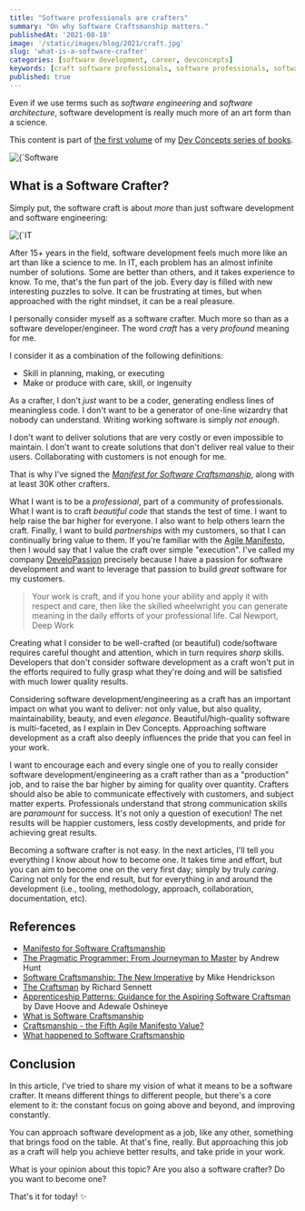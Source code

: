 ```yaml
---
title: "Software professionals are crafters"
summary: "On why Software Craftsmanship matters."
publishedAt: '2021-08-18'
image: '/static/images/blog/2021/craft.jpg'
slug: 'what-is-a-software-crafter'
categories: [software development, career, devconcepts]
keywords: [craft software professionals, software professionals, software craftsmanship, software crafsmanship practices]
published: true
---
```


Even if we use terms such as _software engineering_ and _software architecture_, software development is really much more of an art form than a science.

This content is part of <a href="https://developassion.gumroad.com/l/DevConcepts-Volume-01-SoftwareCraft" rel="noopener"> the first volume</a> of my <a href="https://dev-concepts.dev" rel="noopener">Dev Concepts series of books</a>.

<BlogPostCenteredContent>
  <Image
    alt={`Software craftsmanship is key to create awesome software products`}
    src={`/static/images/blog/2021/craft.jpg`}
    width={6000}
    height={4000}
    priority
  />
</BlogPostCenteredContent>

## What is a Software Crafter?

Simply put, the software craft is about *_more_* than just software development and software engineering:

<BlogPostCenteredContent>
  <Image
    alt={`IT Learning path`}
    src={`/static/images/blog/2021/software-craft.png`}
    width={368}
    height={368}
    priority
  />
</BlogPostCenteredContent>

After 15+ years in the field, software development feels much more like an art than like a science to me. In IT, each problem has an almost infinite number of solutions. Some are better than others, and it takes experience to know. To me, that's the fun part of the job. Every day is filled with new interesting puzzles to solve. It can be frustrating at times, but when approached with the right mindset, it can be a real pleasure.

I personally consider myself as a software crafter. Much more so than as a software developer/engineer. The word *craft* has a very _profound_ meaning for me.

I consider it as a combination of the following definitions:

* Skill in planning, making, or executing
* Make or produce with care, skill, or ingenuity

As a crafter, I don't _just_ want to be a coder, generating endless lines of meaningless code. I don't want to be a generator of one-line wizardry that nobody can understand. Writing working software is simply *not enough*.

I don't want to deliver solutions that are very costly or even impossible to maintain. I don't want to create solutions that don't deliver real value to their users. Collaborating with customers is not enough for me.

That is why I've signed the [*Manifest for Software Craftsmanship*](https://manifesto.softwarecraftsmanship.org), along with at least 30K other crafters.

What I want is to be a _professional_, part of a community of professionals. What I want is to craft *_beautiful code_* that stands the test of time. I want to help raise the bar higher for everyone. I also want to help others learn the craft. Finally, I want to build _partnerships_ with my customers, so that I can continually bring value to them. If you're familiar with the [Agile Manifesto](https://agilemanifesto.org), then I would say that I value the craft over simple "execution". I've called my company [DeveloPassion](https://developassion.be) precisely because I have a passion for software development and want to leverage that passion to build _great_ software for my customers.

> Your work is craft, and if you hone your ability and apply it with respect and care, then like the skilled wheelwright you can generate meaning in the daily efforts of your professional life. Cal Newport, Deep Work

Creating what I consider to be well-crafted (or beautiful) code/software requires careful thought and attention, which in turn requires _sharp_ skills. Developers that don't consider software development as a craft won't put in the efforts required to fully grasp what they're doing and will be satisfied with much lower quality results.

Considering software development/engineering as a craft has an important impact on what you want to deliver: not only value, but also quality, maintainability, beauty, and even _elegance_. Beautiful/high-quality software is multi-faceted, as I explain in Dev Concepts. Approaching software development as a craft also deeply influences the pride that you can feel in your work.

I want to encourage each and every single one of you to really consider software development/engineering as a craft rather than as a "production" job, and to raise the bar higher by aiming for quality over quantity. Crafters should also be able to communicate effectively with customers, and subject matter experts. Professionals understand that strong communication skills are _paramount_ for success. It's not only a question of execution! The net results will be happier customers, less costly developments, and pride for achieving great results.

Becoming a software crafter is not easy. In the next articles, I'll tell you everything I know about how to become one. It takes time and effort, but you can aim to become one on the very first day; simply by truly _caring_. Caring not only for the end result, but for everything in and around the development (i.e., tooling, methodology, approach, collaboration, documentation, etc).

## References

* [Manifesto for Software Craftsmanship](https://manifesto.softwarecraftsmanship.org)
* [The Pragmatic Programmer: From Journeyman to Master](https://www.amazon.com/Pragmatic-Programmer-Journeyman-Master-ebook/dp/B003GCTQAE?tag=dsebastien00-20) by Andrew Hunt
* [Software Craftsmanship: The New Imperative](https://www.amazon.com/Software-Craftsmanship-Imperative-Pete-McBreen/dp/0201733862?tag=dsebastien00-20) by Mike Hendrickson
* [The Craftsman](https://www.amazon.com/Craftsman-Richard-Sennett/dp/0300151195?tag=dsebastien00-20) by Richard Sennett
* [Apprenticeship Patterns: Guidance for the Aspiring Software Craftsman](https://www.amazon.com/Apprenticeship-Patterns-Guidance-Aspiring-Craftsman/dp/0596518382?tag=dsebastien00-20) by Dave Hoove and Adewale Oshineye
* [What is Software Craftsmanship](https://www.linkedin.com/pulse/what-software-craftsmanship-david-max/)
* [Craftsmanship - the Fifth Agile Manifesto Value?](https://www.infoq.com/news/2008/08/manifesto-fifth-craftsmanship/)
* [What happened to Software Craftsmanship](https://qz.com/work/1371151/what-happened-to-software-craftsmanship)

## Conclusion

In this article, I've tried to share my vision of what it means to be a software crafter. It means different things to different people, but there's a core element to it: the constant focus on going above and beyond, and improving constantly.

You can approach software development as a job, like any other, something that brings food on the table. At that's fine, really. But approaching this job as a craft will help you achieve better results, and take pride in your work.

What is your opinion about this topic? Are you also a software crafter? Do you want to become one?

That's it for today! ✨

<BlogPostSignature />



